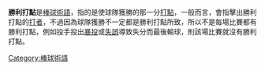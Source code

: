 {{unreferenced|time=2018-07-12T08:08:01+00:00}}
'''勝利打點'''是[[棒球術語列表|棒球術語]]，指的是使球隊獲勝的那一分[[打點|打點]]，一般而言，會指擊出勝利打點的[[打者|打者]]，不過因為球隊獲勝不一定都是勝利打點所致，所以不是每場比賽都有勝利打點，例如投手投出[[暴投|暴投]]或[[失誤_(棒球)|失誤]]導致失分而最後輸球，則該場比賽就沒有勝利打點。

{{棒球統計}}
[[Category:棒球術語|Category:棒球術語]]